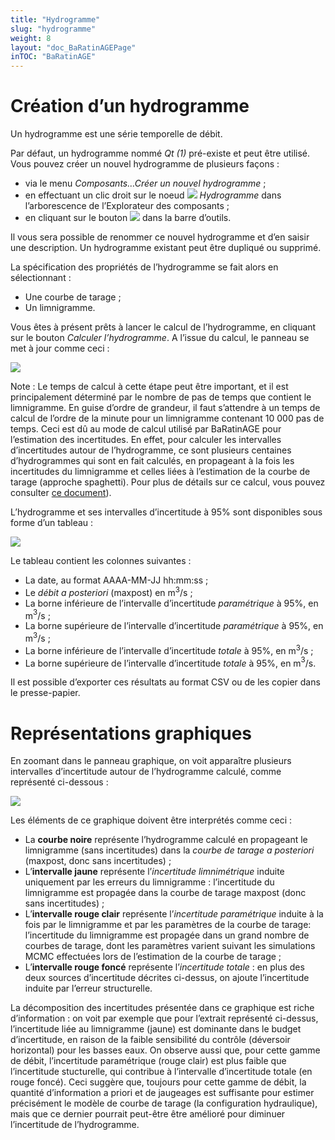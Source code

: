 ---
title: "Hydrogramme"
slug: "hydrogramme"
weight: 8
layout: "doc_BaRatinAGEPage"
inTOC: "BaRatinAGE"
---

# Création d'un hydrogramme

Un hydrogramme est une série temporelle de débit.

Par défaut, un hydrogramme nommé *Qt (1)* pré-existe et peut être utilisé. Vous pouvez créer un nouvel hydrogramme de plusieurs façons :

-   via le menu *Composants...Créer un nouvel hydrogramme* ;
-   en effectuant un clic droit sur le noeud <img src="hydrograph.svg" style="display:inline-block"> *Hydrogramme* dans l'arborescence de l'Explorateur des composants ;
-   en cliquant sur le bouton <img src="hydrograph_add.svg" style="display:inline-block"> dans la barre d'outils.

Il vous sera possible de renommer ce nouvel hydrogramme et d'en saisir une description.  Un hydrogramme existant peut être dupliqué ou supprimé.

La spécification des propriétés de l'hydrogramme se fait alors en sélectionnant :

-    Une courbe de tarage ;
-    Un limnigramme.


Vous êtes à présent prêts à lancer le calcul de l'hydrogramme, en cliquant sur le bouton *Calculer l'hydrogramme*. A l'issue du calcul, le panneau se met à jour comme ceci :

![](Hydrograph.fr.png)

Note : Le temps de calcul à cette étape peut être important, et il est principalement déterminé par le nombre de pas de temps que contient le limnigramme. En guise d'ordre de grandeur, il faut s'attendre à un temps de calcul de l'ordre de la minute pour un limnigramme contenant 10 000 pas de temps. Ceci est dû au mode de calcul utilisé par BaRatinAGE pour l'estimation des incertitudes. En effet, pour calculer les intervalles d'incertitudes autour de l'hydrogramme, ce sont plusieurs centaines d'hydrogrammes qui sont en fait calculés, en propageant à la fois les incertitudes du limnigramme et celles liées à l'estimation de la courbe de tarage (approche spaghetti). Pour plus de détails sur ce calcul, vous pouvez consulter [ce document](/fr/doc/topics/hydrogrammes)).

L'hydrogramme et ses intervalles d'incertitude à 95% sont disponibles sous forme d'un tableau :

![](Hydrograph_Table.fr.png)

Le tableau contient les colonnes suivantes :

-    La date, au format AAAA-MM-JJ hh:mm:ss ;
-    Le *débit a posteriori* (maxpost) en m$^3$/s ;
-    La borne inférieure de l'intervalle d'incertitude *paramétrique* à 95%, en m$^3$/s ;
-    La borne supérieure de l'intervalle d'incertitude *paramétrique* à 95%, en m$^3$/s ;
-    La borne inférieure de l'intervalle d'incertitude *totale* à 95%, en m$^3$/s ;
-    La borne supérieure de l'intervalle d'incertitude *totale* à 95%, en m$^3$/s.


Il est possible d'exporter ces résultats au format CSV ou de les copier dans le presse-papier.



# Représentations graphiques

En zoomant dans le panneau graphique, on voit apparaître plusieurs intervalles d'incertitude autour de l'hydrogramme calculé, comme représenté ci-dessous :

![](Hydrograph_Zoom.fr.png)


Les éléments de ce graphique doivent être interprétés comme ceci :

-    La **courbe noire** représente l'hydrogramme calculé en propageant le limnigramme (sans incertitudes) dans la *courbe de tarage a posteriori* (maxpost, donc sans incertitudes) ;
-    L'**intervalle jaune** représente l'*incertitude limnimétrique* induite uniquement par les erreurs du limnigramme : l'incertitude du limnigramme est propagée dans la courbe de tarage maxpost (donc sans incertitudes) ;
-    L'**intervalle rouge clair** représente l'*incertitude paramétrique* induite à la fois par le limnigramme et par les paramètres de la courbe de tarage: l'incertitude du limnigramme est propagée dans un grand nombre de courbes de tarage, dont les paramètres varient suivant les simulations MCMC effectuées lors de l'estimation de la courbe de tarage ;
-    L'**intervalle rouge foncé** représente l'*incertitude totale* : en plus des deux sources d'incertitude décrites ci-dessus, on ajoute l'incertitude induite par l'erreur structurelle.

La décomposition des incertitudes présentée dans ce graphique est riche d'information : on voit par exemple que pour l'extrait représenté ci-dessus, l'incertitude liée au limnigramme (jaune) est dominante dans le budget d'incertitude, en raison de la faible sensibilité du contrôle (déversoir horizontal) pour les basses eaux. On observe aussi que, pour cette gamme de débit, l'incertitude paramétrique (rouge clair) est plus faible que l'incertitude stucturelle, qui contribue à l'intervalle d'incertitude totale (en rouge foncé). Ceci suggère que, toujours pour cette gamme de débit, la quantité d'information a priori et de jaugeages est suffisante pour estimer précisément le modèle de courbe de tarage (la configuration hydraulique), mais que ce dernier pourrait peut-être être amélioré pour diminuer l'incertitude de l'hydrogramme.